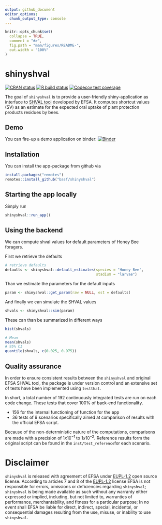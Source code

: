 ```yaml
---
output: github_document
editor_options: 
  chunk_output_type: console
---
```


<!-- README.md is generated from README.Rmd. Please edit that file -->

```r
knitr::opts_chunk$set(
  collapse = TRUE,
  comment = "#>",
  fig.path = "man/figures/README-",
  out.width = "100%"
)
```

# shinyshval

<!-- badges: start -->
[![CRAN status](https://www.r-pkg.org/badges/version/shinyshval)](https://CRAN.R-project.org/package=shinyshval)
[![R build status](https://github.com/basf/shinyshval/workflows/R-CMD-check/badge.svg)](https://github.com/basf/shinyshval/actions)
[![Codecov test coverage](https://codecov.io/gh/basf/shinyshval/branch/master/graph/badge.svg)](https://codecov.io/gh/basf/shinyshval?branch=master)
<!-- badges: end -->

The goal of `shinyshval` is to provide a user-friendly shiny-application  as interface to [SHVAL tool](https://www.efsa.europa.eu/en/supporting/pub/en-623) developed by EFSA.
It computes shortcut values (SV) as an estimate for the expected oral uptake of plant protection products residues by bees. 


## Demo

You can fire-up a demo application on binder:
[![Binder](https://mybinder.org/badge_logo.svg)](https://mybinder.org/v2/gh/basf/shinyshval/binder?urlpath=shiny/inst/app/)

## Installation

You can install the app-package from github via

```r
install.packages("remotes")
remotes::install_github("basf/shinyshval")
```

## Starting the app locally

Simply run

```r
shinyshval::run_app()
```

## Using the backend

We can compute shval values for default parameters of Honey Bee foragers.

First we retrieve the defaults
```r
# retrieve defaults
defaults <- shinyshval::default_estimates(species = "Honey Bee", 
                                          stadium = "larvae")
```

Than we estimate the parameters for the default inputs

```r
param <- shinyshval::get_param(raw = NULL, est = defaults)
```

And finally we can simulate the SHVAL values

```r
shvals <- shinyshval::sim(param)
```

These can than be summarized in different ways 

```r
hist(shvals)
```

```r
# Mean
mean(shvals)
# 95% CI
quantile(shvals, c(0.025, 0.975))
```


## Quality assurance


In order to ensure consistent results between the `shinyshval` and original EFSA SHVAL tool,
the package is under version control and an extensive set of tests have been implemented using `testthat`. 

In short, a total number of 192 continuously integrated tests are run on each code change.
These tests that cover 100% of back-end functionality. 

* 156 for the internal functioning of function for the app
* 36 tests of 9 scenarios specifically aimed at comparison of results with the official EFSA script.

Because of the non-deterministic nature of the computations, comparisons are made with a precision of $1x10^{-1}$ to $1x10^{-2}$.
Reference results form the original script can be found in the `inst/test_reference`for each scenario.

# Disclaimer

`shinyshval` is released with agreement of EFSA under [EUPL-1.2](https://joinup.ec.europa.eu/collection/eupl/eupl-text-eupl-12) open source license.
According to articles 7 and 8 of the [EUPL-1.2](https://joinup.ec.europa.eu/collection/eupl/eupl-text-eupl-12) license EFSA is not responsible for errors, omissions or deficiencies regarding `shinyshval`;
`shinyshval` is being made available as such without any warranty either expressed or implied, including, but not limited to, warranties of performance, merchantability, and fitness for a particular purpose; 
In no event shall EFSA be liable for direct, indirect, special, incidental, or consequential damages resulting from the use, misuse, or inability to use `shinyshval`.
